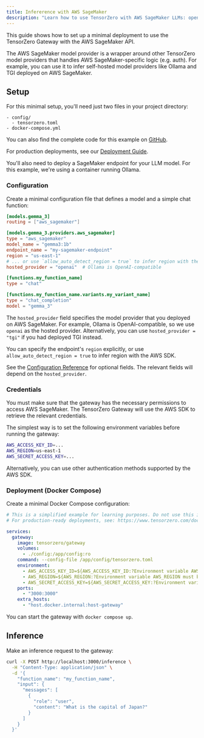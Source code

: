 ```yaml
---
title: Infererence with AWS SageMaker
description: "Learn how to use TensorZero with AWS SageMaker LLMs: open-source gateway, observability, optimization, evaluations, and experimentation."
---
```



This guide shows how to set up a minimal deployment to use the TensorZero Gateway with the AWS SageMaker API.

The AWS SageMaker model provider is a wrapper around other TensorZero model providers that handles AWS SageMaker-specific logic (e.g. auth).
For example, you can use it to infer self-hosted model providers like Ollama and TGI deployed on AWS SageMaker.

## Setup

For this minimal setup, you'll need just two files in your project directory:

```
- config/
  - tensorzero.toml
- docker-compose.yml
```

<Tip>

You can also find the complete code for this example on [GitHub](https://github.com/tensorzero/tensorzero/tree/main/examples/guides/providers/aws-sagemaker).

</Tip>

For production deployments, see our [Deployment Guide](/docs/gateway/deployment/).

You'll also need to deploy a SageMaker endpoint for your LLM model.
For this example, we're using a container running Ollama.

### Configuration

Create a minimal configuration file that defines a model and a simple chat function:

```toml title="config/tensorzero.toml"
[models.gemma_3]
routing = ["aws_sagemaker"]

[models.gemma_3.providers.aws_sagemaker]
type = "aws_sagemaker"
model_name = "gemma3:1b"
endpoint_name = "my-sagemaker-endpoint"
region = "us-east-1"
# ... or use `allow_auto_detect_region = true` to infer region with the AWS SDK
hosted_provider = "openai"  # Ollama is OpenAI-compatible

[functions.my_function_name]
type = "chat"

[functions.my_function_name.variants.my_variant_name]
type = "chat_completion"
model = "gemma_3"
```

The `hosted_provider` field specifies the model provider that you deployed on AWS SageMaker.
For example, Ollama is OpenAI-compatible, so we use `openai` as the hosted provider.
Alternatively, you can use `hosted_provider = "tgi"` if you had deployed TGI instead.

You can specify the endpoint's `region` explicitly, or use `allow_auto_detect_region = true` to infer region with the AWS SDK.

See the [Configuration Reference](/docs/gateway/configuration-reference/) for optional fields.
The relevant fields will depend on the `hosted_provider`.

### Credentials

You must make sure that the gateway has the necessary permissions to access AWS SageMaker.
The TensorZero Gateway will use the AWS SDK to retrieve the relevant credentials.

The simplest way is to set the following environment variables before running the gateway:

```bash
AWS_ACCESS_KEY_ID=...
AWS_REGION=us-east-1
AWS_SECRET_ACCESS_KEY=...
```

Alternatively, you can use other authentication methods supported by the AWS SDK.

### Deployment (Docker Compose)

Create a minimal Docker Compose configuration:

```yaml title="docker-compose.yml"
# This is a simplified example for learning purposes. Do not use this in production.
# For production-ready deployments, see: https://www.tensorzero.com/docs/gateway/deployment

services:
  gateway:
    image: tensorzero/gateway
    volumes:
      - ./config:/app/config:ro
    command: --config-file /app/config/tensorzero.toml
    environment:
      - AWS_ACCESS_KEY_ID=${AWS_ACCESS_KEY_ID:?Environment variable AWS_ACCESS_KEY_ID must be set.}
      - AWS_REGION=${AWS_REGION:?Environment variable AWS_REGION must be set.}
      - AWS_SECRET_ACCESS_KEY=${AWS_SECRET_ACCESS_KEY:?Environment variable AWS_SECRET_ACCESS_KEY must be set.}
    ports:
      - "3000:3000"
    extra_hosts:
      - "host.docker.internal:host-gateway"
```

You can start the gateway with `docker compose up`.

## Inference

Make an inference request to the gateway:

```bash
curl -X POST http://localhost:3000/inference \
  -H "Content-Type: application/json" \
  -d '{
    "function_name": "my_function_name",
    "input": {
      "messages": [
        {
          "role": "user",
          "content": "What is the capital of Japan?"
        }
      ]
    }
  }'
```
